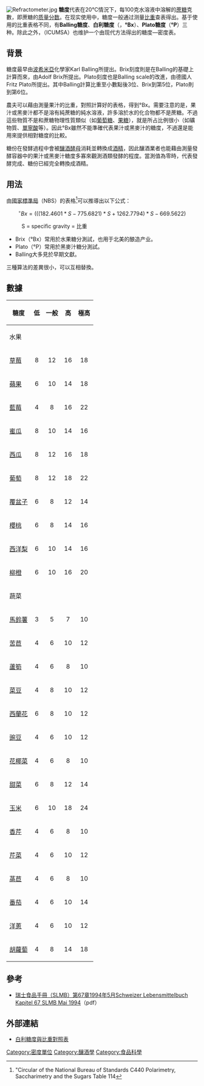 [[File:Refractometer.jpg|thumb]]
'''糖度'''代表在20°C情況下，每100克水溶液中溶解的[[蔗糖|蔗糖]]克數，即蔗糖的[[质量分数|质量分数]]。在现实使用中，糖度一般通过测量[[比重|比重]]查表得出。基于使用的比重表格不同，有'''Balling糖度'''、'''白利糖度'''（{{lang|en|Degrees Brix}}，'''°Bx'''）、'''Plato糖度'''（'''°P'''）三种。除此之外，{{tsl|en|International Commission for Uniform Methods of Sugar Analysis|国际统一食糖分析方法委员会}}（ICUMSA）也维护一个由现代方法得出的糖度—密度表。

== 背景 ==
糖度最早由[[波希米亞|波希米亞]]化學家Karl Balling所提出。Brix刻度則是在Balling的基礎上計算而來，由Adolf Brix所提出。Plato刻度也是Balling scale的改進，由德國人Fritz Plato所提出。其中Balling計算比重至小數點後3位、Brix到第5位，Plato則到第6位。

農夫可以藉由測量果汁的比重，對照計算好的表格，得到°Bx。需要注意的是，果汁或黑麥汁都不是溶有純蔗糖的純水溶液，許多溶於水的化合物都不是蔗糖。不過這些物質不是和蔗糖物理性質類似（如[[葡萄糖|葡萄糖]]、[[果糖|果糖]]），就是所占比例很小（如礦物質、[[單寧酸|單寧酸]]等）。因此°Bx雖然不能準確代表果汁或黑麥汁的糖度，不過還是能用來提供相對糖度的比較。

糖份在發酵過程中會被[[釀酒酵母|釀酒酵母]]消耗並轉換成[[酒精|酒精]]，因此釀酒業者也能藉由測量發酵容器中的果汁或黑麥汁糖度多寡來觀測酒類發酵的程度。當測值為零時，代表發酵完成、糖份已經完全轉換成酒精。

== 用法 ==
由[[國家標準技術研究所|國家標準局]]（NBS）的表格<ref>"Circular of the National Bureau of Standards C440 Polarimetry, Saccharimetry and the Sugars Table 114</ref>可以推導出以下公式：
:<math>^{\circ}Bx = (((182.4601 * S -775.6821) * S +1262.7794) * S -669.5622)</math>
:S = specific gravity = 比重

* Brix（°Bx）常用於水果糖分測試，也用于北美的酿造产业。
* Plato（°P）常用於黑麥汁糖分測試。
* Balling大多見於早期文獻。
三種算法的差異很小，可以互相替換。

== 數據 ==
{| class="wikitable sortable"
! 糖度
! 低
! 一般
! 高
! 極高
|-
! colspan="5" |水果
|-
! style="text-align: left;" |[[草莓|草莓]]
| style="text-align: center;" |8
| style="text-align: center;" |12
| style="text-align: center;" |16
| style="text-align: center;" |18
|-
! style="text-align: left;" |[[蘋果|蘋果]]
| style="text-align: center;" |6
| style="text-align: center;" |10
| style="text-align: center;" |14
| style="text-align: center;" |18
|-
! style="text-align: left;" |[[歐洲越橘|藍莓]]
| style="text-align: center;" |4
| style="text-align: center;" |8
| style="text-align: center;" |16
| style="text-align: center;" |22
|-
! style="text-align: left;" |[[白兰瓜|蜜瓜]]
| style="text-align: center;" |8
| style="text-align: center;" |10
| style="text-align: center;" |14
| style="text-align: center;" |16
|-
! style="text-align: left;" |[[西瓜|西瓜]]
| style="text-align: center;" |8
| style="text-align: center;" |12
| style="text-align: center;" |16
| style="text-align: center;" |18
|-
! style="text-align: left;" |[[葡萄|葡萄]]
| style="text-align: center;" |8
| style="text-align: center;" |12
| style="text-align: center;" |18
| style="text-align: center;" |22
|-
! style="text-align: left;" |[[覆盆子|覆盆子]]
| style="text-align: center;" |6
| style="text-align: center;" |8
| style="text-align: center;" |12
| style="text-align: center;" |14
|-
! style="text-align: left;" |[[甜櫻桃|櫻桃]]
| style="text-align: center;" |6
| style="text-align: center;" |8
| style="text-align: center;" |14
| style="text-align: center;" |16
|-
! style="text-align: left;" |[[西洋梨|西洋梨]]
| style="text-align: center;" |6
| style="text-align: center;" |10
| style="text-align: center;" |14
| style="text-align: center;" |16
|-
! style="text-align: left;" |[[橙|柳橙]]
| style="text-align: center;" |6
| style="text-align: center;" |10
| style="text-align: center;" |16
| style="text-align: center;" |20
|-
! colspan="5" |蔬菜
|-
! style="text-align: left;" |[[馬鈴薯|馬鈴薯]]
| style="text-align: center;" |3
| style="text-align: center;" |5
| style="text-align: center;" |7
| style="text-align: center;" |10
|-
! style="text-align: left;" |[[苦苣|苦苣]]
| style="text-align: center;" |4
| style="text-align: center;" |6
| style="text-align: center;" |10
| style="text-align: center;" |12
|-
! style="text-align: left;" |[[蘆筍|蘆筍]]
| style="text-align: center;" |4
| style="text-align: center;" |6
| style="text-align: center;" |8
| style="text-align: center;" |10
|-
! style="text-align: left;" |[[菜豆|菜豆]]
| style="text-align: center;" |4
| style="text-align: center;" |8
| style="text-align: center;" |10
| style="text-align: center;" |12
|-
! style="text-align: left;" |[[西蘭花|西蘭花]]
| style="text-align: center;" |6
| style="text-align: center;" |8
| style="text-align: center;" |10
| style="text-align: center;" |12
|-
! style="text-align: left;" |[[豌豆|豌豆]]
| style="text-align: center;" |4
| style="text-align: center;" |6
| style="text-align: center;" |10
| style="text-align: center;" |12
|-
! style="text-align: left;" |[[花椰菜|花椰菜]]
| style="text-align: center;" |4
| style="text-align: center;" |6
| style="text-align: center;" |8
| style="text-align: center;" |10
|-
! style="text-align: left;" |[[甜菜|甜菜]]
| style="text-align: center;" |6
| style="text-align: center;" |8
| style="text-align: center;" |12
| style="text-align: center;" |14
|-
! style="text-align: left;" |[[玉米|玉米]]
| style="text-align: center;" |6
| style="text-align: center;" |10
| style="text-align: center;" |18
| style="text-align: center;" |24
|-
! style="text-align: left;" |[[香芹|香芹]]
| style="text-align: center;" |4
| style="text-align: center;" |6
| style="text-align: center;" |8
| style="text-align: center;" |10
|-
! style="text-align: left;" |[[芹菜|芹菜]]
| style="text-align: center;" |4
| style="text-align: center;" |6
| style="text-align: center;" |10
| style="text-align: center;" |12
|-
! style="text-align: left;" |[[生菜|萵苣]]
| style="text-align: center;" |4
| style="text-align: center;" |6
| style="text-align: center;" |8
| style="text-align: center;" |10
|-
! style="text-align: left;" |[[番茄|番茄]]
| style="text-align: center;" |4
| style="text-align: center;" |6
| style="text-align: center;" |10
| style="text-align: center;" |14
|-
! style="text-align: left;" |[[洋蔥|洋蔥]]
| style="text-align: center;" |4
| style="text-align: center;" |6
| style="text-align: center;" |10
| style="text-align: center;" |12
|-
! style="text-align: left;" |[[胡蘿蔔|胡蘿蔔]]
| style="text-align: center;" |4
| style="text-align: center;" |8
| style="text-align: center;" |14
| style="text-align: center;" |18
|}

== 參考 ==
{{reflist}}
* [https://web.archive.org/web/20060322120509/http://www.bag.admin.ch/slmb/pdf_d/67_Dichte.pdf 瑞士食品手冊（SLMB）第67章1994年5月Schweizer Lebensmittelbuch Kapitel 67 SLMB Mai 1994]（pdf）

== 外部連結 ==
*[http://www.fermsoft.com/gravbrix.php 白利糖度與比重對照表] {{Wayback|url=http://www.fermsoft.com/gravbrix.php |date=20081016010048 }}

[[Category:密度單位|Category:密度單位]]
[[Category:釀酒學|Category:釀酒學]]
[[Category:食品科學|Category:食品科學]]